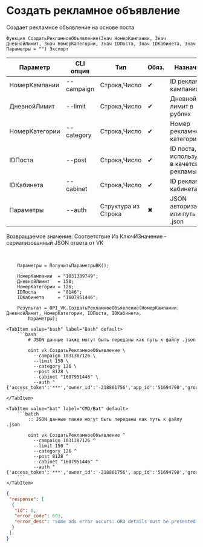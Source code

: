 ﻿---
sidebar_position: 2
description: Создать рекламное объявление и другие функции для работы с VK в Открытом пакете интеграций - бесплатной open-source библиотеке интеграций для 1С:Предприятие 8, OneScript и CLI
keywords: [1C, 1С, 1С:Предприятие, 1С:Предприятие 8.3, API, Интеграция, Сервисы, Обмен, OneScript, CLI, VK]
---


# Создать рекламное объявление
 Создает рекламное объявление на основе поста



`Функция СоздатьРекламноеОбъявление(Знач НомерКампании, Знач ДневнойЛимит, Знач НомерКатегории, Знач IDПоста, Знач IDКабинета, Знач Параметры = "") Экспорт`

  | Параметр | CLI опция | Тип | Обяз. | Назначение |
  |-|-|-|-|-|
  | НомерКампании | --campaign | Строка,Число | &#x2714; | ID рекламной кампании |
  | ДневнойЛимит | --limit | Строка,Число | &#x2714; | Дневной лимит в рублях |
  | НомерКатегории | --category | Строка,Число | &#x2714; | Номер рекламной категории |
  | IDПоста | --post | Строка,Число | &#x2714; | ID поста, используемого в качетсве рекламы |
  | IDКабинета | --cabinet | Строка,Число | &#x2714; | ID рекламного кабинета |
  | Параметры | --auth | Структура из Строка | &#x2716; | JSON авторизации или путь к .json |

  
  Возвращаемое значение:   Соответствие Из КлючИЗначение - сериализованный JSON ответа от VK

<br/>




```bsl title="Пример использования для 1С:Предприятие/OneScript"
    Параметры = ПолучитьПараметрыВК();

    НомерКампании  = "1031389749";
    ДневнойЛимит   = 150;
    НомерКатегории = 126;
    IDПоста        = "8146";
    IDКабинета     = "1607951446";

    Результат = OPI_VK.СоздатьРекламноеОбъявление(НомерКампании, ДневнойЛимит, НомерКатегории, IDПоста, IDКабинета,
        Параметры);
```
    

 <Tabs>
  
    <TabItem value="bash" label="Bash" default>
        ```bash
            # JSON данные также могут быть переданы как путь к файлу .json
            
            oint vk СоздатьРекламноеОбъявление \
              --campaign 1031387126 \
              --limit 150 \
              --category 126 \
              --post 8128 \
              --cabinet "1607951446" \
              --auth "{'access_token':'***','owner_id':'-218861756','app_id':'51694790','group_id':'218861756'}"
        ```
    </TabItem>
  
    <TabItem value="bat" label="CMD/Bat" default>
        ```batch
            :: JSON данные также могут быть переданы как путь к файлу .json
            
            oint vk СоздатьРекламноеОбъявление ^
              --campaign 1031387126 ^
              --limit 150 ^
              --category 126 ^
              --post 8128 ^
              --cabinet "1607951446" ^
              --auth "{'access_token':'***','owner_id':'-218861756','app_id':'51694790','group_id':'218861756'}"
        ```
    </TabItem>
</Tabs>


```json title="Результат"
{
 "response": [
  {
   "id": 0,
   "error_code": 603,
   "error_desc": "Some ads error occurs: ORD details must be presented."
  }
 ]
}
```
